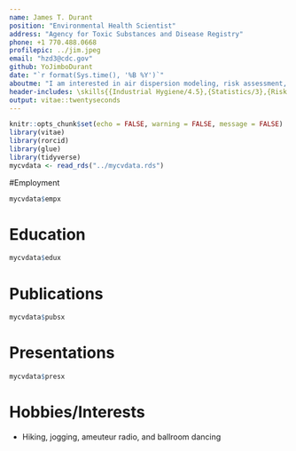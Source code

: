 ```yaml
---
name: James T. Durant
position: "Environmental Health Scientist"
address: "Agency for Toxic Substances and Disease Registry"
phone: +1 770.488.0668
profilepic: ../jim.jpeg
email: "hzd3@cdc.gov"
github: YoJimboDurant
date: "`r format(Sys.time(), '%B %Y')`"
aboutme: "I am interested in air dispersion modeling, risk assessment, and environmental statistics. I currently am the acting branch associate director for science for the western branch of ATSDR's Division of Communinity Health Investigations."
header-includes: \skills{{Industrial Hygiene/4.5},{Statistics/3},{Risk Assessment/2},{R/3},{Toxicology/2},{Air Dispersion Modeling/2}}
output: vitae::twentyseconds
---
```



\raggedright


```r
knitr::opts_chunk$set(echo = FALSE, warning = FALSE, message = FALSE)
library(vitae)
library(rorcid)
library(glue)
library(tidyverse)
mycvdata <- read_rds("../mycvdata.rds")
```


#Employment
```r
mycvdata$empx

```

# Education

```r
mycvdata$edux
```

# Publications
```r
mycvdata$pubsx

```

\endfirstpage

# Presentations

```r
mycvdata$presx
```


# Hobbies/Interests

 * Hiking, jogging, ameuteur radio, and ballroom dancing

